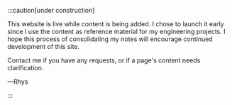 :::caution[under construction]

This website is live while content is being added.
I chose to launch it early since I use the content as reference material for my engineering projects.
I hope this process of consolidating my notes will encourage continued development of this site.

Contact me if you have any requests, or if a page's content needs clarification.

—Rhys

:::
